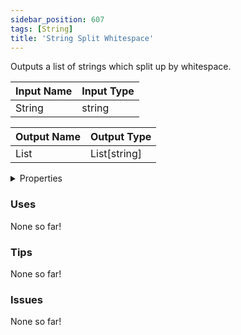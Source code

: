 ```yaml
---
sidebar_position: 607
tags: [String]
title: 'String Split Whitespace'
---
```


Outputs a list of strings which split up by whitespace.




<EsbSvg />

| Input Name | Input Type |
|-----------|-----------|
| String | string |

| Output Name | Output Type |
|-----------|-----------|
| List | List[string] |


<details>
  <summary>Properties</summary>
  <div>
    <div>
    <table>
      <thead>
        <tr>
          <th>Is beta required?</th>
          <th>❌</th>
        </tr>
        <tr>
          <th>Is this chip a trolling risk?</th>
          <th>❌</th>
        </tr>
        <tr>
          <th>Is this chip a role assignment risk?</th>
          <th>❌</th>
        </tr>
        <tr>
          <th>Chip UUID</th>
          <th>7695ff77-5b9d-4a41-a894-6602b98f289f</th>
        </tr>
      </thead>
    </table>
    </div>
  </div>
</details>

### Uses

None so far!

### Tips

None so far!

### Issues

None so far!